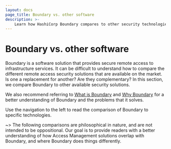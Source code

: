 ```yaml
---
layout: docs
page_title: Boundary vs. other software
description: >-
    Learn how HashiCorp Boundary compares to other security technologies.
---
```


# Boundary vs. other software

Boundary is a software solution that provides secure remote access to infrastructure services.
It can be difficult to understand how to compare the different remote access security solutions that are available on the market.
Is one a replacement for another?
Are they complementary?
In this section, we compare Boundary to other available security solutions.

We also recommend referring to [What is Boundary](/boundary/docs/overview/what-is-boundary) and [Why Boundary](/boundary/docs/overview/what-is-boundary#why-boundary) for a better understanding of Boundary and the problems that it solves.

Use the navigation to the left to read the comparison of Boundary to specific technologies.

~> The following comparisons are philosophical in nature, and are not intended to be oppositional.
Our goal is to provide readers with a better understanding of how Access Management solutions overlap with Boundary, and where Boundary does things differently.
